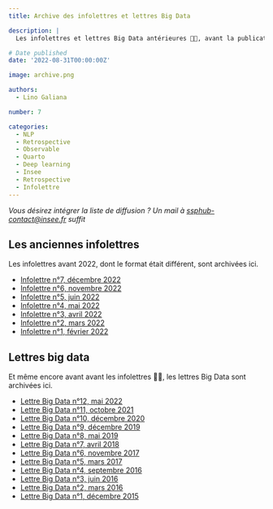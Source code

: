```yaml
---
title: Archive des infolettres et lettres Big Data

description: |
  Les infolettres et lettres Big Data antérieures 👵👴, avant la publication sous forme de blog

# Date published
date: '2022-08-31T00:00:00Z'

image: archive.png

authors:
  - Lino Galiana

number: 7

categories:
  - NLP
  - Retrospective
  - Observable
  - Quarto
  - Deep learning
  - Insee
  - Retrospective
  - Infolettre
---
```


_Vous désirez intégrer la liste de diffusion ? Un mail à <ssphub-contact@insee.fr> suffit_ 

## Les anciennes infolettres

Les infolettres avant 2022, dont le format était différent, sont archivées ici. 

* [Infolettre n°7, décembre 2022](https://minio.lab.sspcloud.fr/nicolastlm/ssphub/public/files/Infolettre_n7.pdf)
* [Infolettre n°6, novembre 2022](https://minio.lab.sspcloud.fr/nicolastlm/ssphub/public/files/Infolettre_n6.pdf)
* [Infolettre n°5, juin 2022](https://minio.lab.sspcloud.fr/nicolastlm/ssphub/public/files/Infolettre_n5.pdf)
* [Infolettre n°4, mai 2022](https://minio.lab.sspcloud.fr/nicolastlm/ssphub/public/files/Infolettre_n4.pdf)
* [Infolettre n°3, avril 2022](https://minio.lab.sspcloud.fr/nicolastlm/ssphub/public/files/Infolettre_n3.pdf)
* [Infolettre n°2, mars 2022](https://minio.lab.sspcloud.fr/nicolastlm/ssphub/public/files/Infolettre_n2.pdf)
* [Infolettre n°1, février 2022](https://minio.lab.sspcloud.fr/nicolastlm/ssphub/public/files/Infolettre_n1.pdf)

## Lettres big data

Et même encore avant avant les infolettres 👵👴, les lettres Big Data sont archivées ici. 

* [Lettre Big Data n°12, mai 2022](https://minio.lab.sspcloud.fr/nicolastlm/ssphub/public/files/Lettre_BigData_n12.pdf)
* [Lettre Big Data n°11, octobre 2021](https://minio.lab.sspcloud.fr/nicolastlm/ssphub/public/files/Lettre_BigData_n11.pdf)
* [Lettre Big Data n°10, décembre 2020](https://minio.lab.sspcloud.fr/nicolastlm/ssphub/public/files/Lettre_BigData_n10.pdf)
* [Lettre Big Data n°9, décembre 2019](https://minio.lab.sspcloud.fr/nicolastlm/ssphub/public/files/Lettre_BigData_n09.pdf)
* [Lettre Big Data n°8, mai 2019](https://minio.lab.sspcloud.fr/nicolastlm/ssphub/public/files/Lettre_BigData_n08.pdf)
* [Lettre Big Data n°7, avril 2018](https://minio.lab.sspcloud.fr/nicolastlm/ssphub/public/files/Lettre_BigData_n07.pdf)
* [Lettre Big Data n°6, novembre 2017](https://minio.lab.sspcloud.fr/nicolastlm/ssphub/public/files/Lettre_BigData_n06.pdf)
* [Lettre Big Data n°5, mars 2017](https://minio.lab.sspcloud.fr/nicolastlm/ssphub/public/files/Lettre_BigData_n05.pdf)
* [Lettre Big Data n°4, septembre 2016](https://minio.lab.sspcloud.fr/nicolastlm/ssphub/public/files/Lettre_BigData_n04.pdf)
* [Lettre Big Data n°3, juin 2016](https://minio.lab.sspcloud.fr/nicolastlm/ssphub/public/files/Lettre_BigData_n03.pdf)
* [Lettre Big Data n°2, mars 2016](https://minio.lab.sspcloud.fr/nicolastlm/ssphub/public/files/Lettre_BigData_n02.pdf)
* [Lettre Big Data n°1, décembre 2015](https://minio.lab.sspcloud.fr/nicolastlm/ssphub/public/files/Lettre_BigData_n01.pdf)
